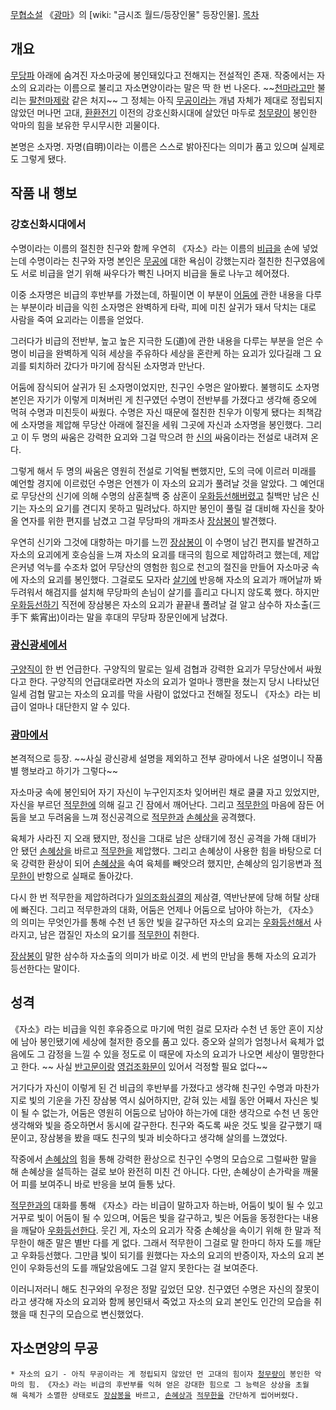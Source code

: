 [[무협소설]] 《[[광마]]》의 [wiki: "금시조 월드/등장인물" 등장인물].
[[목차]]
== 개요 ==
[[무당파]] 아래에 숨겨진 자소마궁에 봉인돼있다고 전해지는 전설적인 존재. 작중에서는 자소의 요괴라는 이름으로 불리고 자소면양이라는 말은 딱 한 번 나온다. ~~[[천마]]라고만 불리는 [[팔천마제]]랑 같은 처지~~ 그 정체는 아직 [[무공]]이라는 개념 자체가 제대로 정립되지 않았던 머나먼 고대, [[환환전기]] 이전의 강호신화시대에 살았던 마두로 [[청무량]]이 봉인한 악마의 힘을 보유한 무시무시한 괴물이다.

본명은 소자명. 자명(自明)이라는 이름은 스스로 밝아진다는 의미가 품고 있으며 실제로도 그렇게 됐다.

== 작품 내 행보 ==
=== 강호신화시대에서 ===
수명이라는 이름의 절친한 친구와 함께 우연히 《자소》라는 이름의 [[비급]]을 손에 넣었는데 수명이라는 친구와 자명 본인은 [[무공]]에 대한 욕심이 강했는지라 절친한 친구였음에도 서로 비급을 얻기 위해 싸우다가 빡친 나머지 비급을 둘로 나누고 헤어졌다. 

이중 소자명은 비급의 후반부를 가졌는데, 하필이면 이 부분이 [[어둠]]에 관한 내용을 다루는 부분이라 비급을 익힌 소자명은 완벽하게 타락, 피에 미친 살귀가 돼서 닥치는 대로 사람을 죽여 요괴라는 이름을 얻었다.

그러다가 비급의 전반부, 높고 높은 지극한 도(道)에 관한 내용을 다루는 부분을 얻은 수명이 비급을 완벽하게 익혀 세상을 주유하다 세상을 혼란케 하는 요괴가 있다길래 그 요괴를 퇴치하러 갔다가 마기에 잠식된 소자명과 만난다.

어둠에 잠식되어 살귀가 된 소자명이었지만, 친구인 수명은 알아봤다. 불행히도 소자명 본인은 자기가 이렇게 미쳐버린 게 친구였던 수명이 전반부를 가졌다고 생각해 증오에 먹혀 수명과 미친듯이 싸웠다. 수명은 자신 때문에 절친한 친우가 이렇게 됐다는 죄책감에 소자명을 제압해 무당산 아래에 절진을 세워 그곳에 자신과 소자명을 봉인했다. 그리고 이 두 명의 싸움은 강력한 요괴와 그걸 막으려 한 [[신]]의 싸움이라는 전설로 내려져 온다.

그렇게 해서 두 명의 싸움은 영원히 전설로 기억될 뻔했지만, 도의 극에 이르러 미래를 예언할 경지에 이르렀던 수명은 언젠가 이 자소의 요괴가 풀려날 것을 알았다. 그 예언대로 무당산의 신기에 의해 수명의 삼혼칠백 중 삼혼이 [[우화등선]]해버렸고 칠백만 남은 신기는 자소의 요기를 견디지 못하고 밀려났다. 하지만 봉인이 풀릴 걸 대비해 자신을 찾아올 연자를 위한 편지를 남겼고 그걸 무당파의 개파조사 [[장삼봉]]이 발견했다.

우연히 신기와 그것에 대항하는 마기를 느낀 [[장삼봉]]이 이 수명이 남긴 편지를 발견하고 자소의 요괴에게 호승심을 느껴 자소의 요괴를 태극의 힘으로 제압하려고 했는데, 제압은커녕 억누를 수조차 없어 무당산의 영험한 힘으로 천고의 절진을 만들어 자소마궁 속에 자소의 요괴를 봉인했다. 그걸로도 모자라 [[살기]]에 반응해 자소의 요괴가 깨어날까 봐 두려워서 해검지를 설치해 무당파의 손님이 살기를 흘리고 다니지 않도록 했다. 하지만 [[우화등선]]하기 직전에 장삼봉은 자소의 요괴가 끝끝내 풀려날 걸 알고 삼수하 자소출(三手下 紫宵出)이라는 말을 후대의 무당파 장문인에게 남겼다.

=== [[광신광세]]에서 ===
[[구양직]]이 한 번 언급한다. 구양직의 말로는 일세 검협과 강력한 요괴가 무당산에서 싸웠다고 한다. 구양직의 언급대로라면 자소의 요괴가 얼마나 깽판을 쳤는지 당시 나타났던 일세 검협 말고는 자소의 요괴를 막을 사람이 없었다고 전해질 정도니 《자소》라는 비급이 얼마나 대단한지 알 수 있다.

=== [[광마]]에서 ===
본격적으로 등장. ~~사실 광신광세 설명을 제외하고 전부 광마에서 나온 설명이니 작품별 행보라고 하기가 그렇다~~

자소마궁 속에 봉인되어 자기 자신이 누구인지조차 잊어버린 채로 쿨쿨 자고 있었지만, 자신을 부르던 [[적무한]]에 의해 길고 긴 잠에서 깨어난다. 그리고 [[적무한]]의 마음에 잠든 어둠을 보고 두려움을 느껴 정신공격으로 [[적무한]]과 [[손혜상]]을 공격했다.

육체가 사라진 지 오래 됐지만, 정신을 그대로 남은 상태기에 정신 공격을 가해 대비가 안 됐던 [[손혜상]]을 바르고 [[적무한]]을 제압했다. 그리고 손혜상이 사용한 힘을 바탕으로 더욱 강력한 환상이 되어 [[손혜상]]을 속여 육체를 빼앗으려 했지만, 손혜상의 임기응변과 [[적무한]]이 반항으로 실패로 돌아갔다.

다시 한 번 적무한을 제압하려다가 [[일의조화심결]]의 제삼결, 역반난분에 당해 허탈 상태에 빠진다. 그리고 적무한과의 대화, 어둠은 언제나 어둠으로 남아야 하는가, 《자소》의 의미는 무엇인가를 통해 수천 년 동안 빛을 갈구하던 자소의 요괴는 [[우화등선]]해서 사라지고, 남은 껍질인 자소의 요기를 [[적무한]]이 취한다.

[[장삼봉]]이 말한 삼수하 자소출의 의미가 바로 이것. 세 번의 만남을 통해 자소의 요괴가 등선한다는 말이다.

== 성격 ==
《자소》라는 비급을 익힌 후유증으로 마기에 먹힌 걸로 모자라 수천 년 동안 혼이 지상에 남아 봉인됐기에 세상에 철저한 증오를 품고 있다. 증오와 살의가 엄청나서 육체가 없음에도 그 감정을 느낄 수 있을 정도로 이 때문에 자소의 요괴가 나오면 세상이 멸망한다고 한다. ~~ 사실 [[반고문]]이랑 [[영겁조화문]]이 있어서 걱정할 필요 없다~~

거기다가 자신이 이렇게 된 건 비급의 후반부를 가졌다고 생각해 친구인 수명과 마찬가지로 빛의 기운을 가진 장삼봉 역시 싫어하지만, 갇혀 있는 세월 동안 어째서 자신은 빛이 될 수 없는가, 어둠은 영원히 어둠으로 남아야 하는가에 대한 생각으로 수천 년 동안 생각해와 빛을 증오하면서 동시에 갈구한다. 친구와 죽도록 싸운 것도 빛을 갈구했기 때문이고, 장삼봉을 봤을 때도 친구의 빛과 비슷하다고 생각해 살의를 느꼈었다.

작중에서 [[손혜상]]의 힘을 통해 강력한 환상으로 친구인 수명의 모습으로 그럴싸한 말을 해 손혜상을 설득하는 걸로 보아 완전히 미친 건 아니다. 다만, 손혜상이 손가락을 깨물어 피를 보여주니 바로 반응을 보여 들통 났다.

[[적무한]]과의 대화를 통해 《자소》라는 비급이 말하고자 하는바, 어둠이 빛이 될 수 있고 거꾸로 빛이 어둠이 될 수 있으며, 어둠은 빛을 갈구하고, 빛은 어둠을 동정한다는 내용을 깨달아 [[우화등선]]한다. 웃긴 게, 자소의 요괴가 작중 손혜상을 속이기 위해 한 말과 적무한이 해준 말은 별반 다를 게 없다. 그래서 적무한이 그걸로 말 한마디 하자 도를 깨닫고 우화등선했다. 그만큼 빛이 되기를 원했다는 자소의 요괴의 반증이자, 자소의 요괴 본인이 우화등선의 도를 깨달았음에도 그걸 알지 못한다는 걸 보여준다.

이러니저러니 해도 친구와의 우정은 정말 깊었던 모양. 친구였던 수명은 자신의 잘못이라고 생각해 자소의 요괴와 함께 봉인돼서 죽었고 자소의 요괴 본인도 인간의 모습을 취했을 때 친구의 모습으로 변신했었다.

== 자소면양의 무공 ==
 * 자소의 요기 - 아직 무공이라는 게 정립되지 않았던 먼 고대의 힘이자 [[청무량]]이 봉인한 악마의 힘. 《자소》라는 비급의 후반부를 익혀 얻은 강대한 힘으로 그 능력은 상상을 초월해 육체가 소멸한 상태로도 [[장삼봉]]을 바르고, [[손혜상]]과 [[적무한]]을 간단하게 씹어버렸다.

